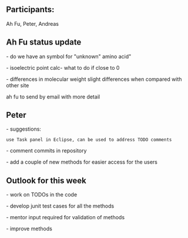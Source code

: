 
==Participants:==

Ah Fu, Peter, Andreas 


== Ah Fu status update ==
- do we have an symbol for "unknown" amino acid"

- isoelectric point calc- what to do if close to 0

- differences in molecular weight slight differences when compared with other site

ah fu to send by email with more detail

== Peter ==

- suggestions:
 use Task panel in Eclipse, can be used to address TODO comments

- comment commits in repository
 
- add a couple of new methods for easier access for the users


== Outlook for this week ==

- work on TODOs in the code

- develop junit test cases for all the methods

- mentor input required for validation of methods

- improve methods